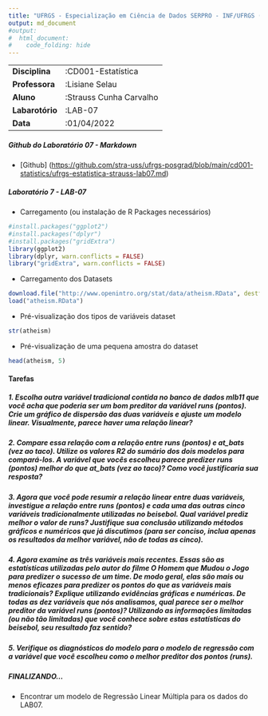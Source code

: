 ```yaml
---
title: "UFRGS - Especialização em Ciência de Dados SERPRO - INF/UFRGS (2022-2023)"
output: md_document
#output: 
#  html_document:
#    code_folding: hide
---
```


|                 |                         |
|-----------------|-------------------------|
| **Disciplina**  | :CD001-Estatística      |
| **Professora**  | :Lisiane Selau          |
| **Aluno**       | :Strauss Cunha Carvalho |
| **Labarotório** | :LAB-07                 |
| **Data**        | :01/04/2022             |

##### **Github do Laboratório 07 - Markdown**

-   [Github] (<https://github.com/stra-uss/ufrgs-posgrad/blob/main/cd001-statistics/ufrgs-estatistica-strauss-lab07.md>)

##### **Laboratório 7 - LAB-07**

-   Carregamento (ou instalação de R Packages necessários)

```r
#install.packages("ggplot2")
#install.packages("dplyr")
#install.packages("gridExtra")
library(ggplot2)
library(dplyr, warn.conflicts = FALSE)
library("gridExtra", warn.conflicts = FALSE)
```

-   Carregamento dos Datasets

```r
download.file("http://www.openintro.org/stat/data/atheism.RData", destfile = "atheism.RData")
load("atheism.RData")
```

-   Pré-visualização dos tipos de variáveis dataset

```r
str(atheism)
```

-   Pré-visualização de uma pequena amostra do dataset

```r
head(atheism, 5)
```

#### **Tarefas**

##### 1. Escolha outra variável tradicional contida no banco de dados mlb11 que você acha que poderia ser um bom preditor da variável runs (pontos). Crie um gráfico de dispersão das duas variáveis e ajuste um modelo linear. Visualmente, parece haver uma relação linear?

##### 2. Compare essa relação com a relação entre runs (pontos) e at_bats (vez ao taco). Utilize os valores R2 do sumário dos dois modelos para compará-los. A variável que vocês escolheu parece predizer runs (pontos) melhor do que at_bats (vez ao taco)? Como você justificaria sua resposta?

##### 3. Agora que você pode resumir a relação linear entre duas variáveis, investigue a relação entre runs (pontos) e cada uma das outras cinco variáveis tradicionalmente utilizadas no beisebol. Qual variável prediz melhor o valor de runs? Justifique sua conclusão utilizando métodos gráficos e numéricos que já discutimos (para ser conciso, inclua apenas os resultados da melhor variável, não de todas as cinco).

##### 4. Agora examine as três variáveis mais recentes. Essas são as estatísticas utilizadas pelo autor do filme O Homem que Mudou o Jogo para predizer o sucesso de um time. De modo geral, elas são mais ou menos eficazes para predizer os pontos do que as variáveis mais tradicionais? Explique utilizando evidências gráficas e numéricas. De todas as dez variáveis que nós analisamos, qual parece ser o melhor preditor da variável runs (pontos)? Utilizando as informações limitadas (ou não tão limitadas) que você conhece sobre estas estatísticas do beisebol, seu resultado faz sentido?

##### 5. Verifique os diagnósticos do modelo para o modelo de regressão com a variável que você escolheu como o melhor preditor dos pontos (runs).

##### FINALIZANDO...

-   Encontrar um modelo de Regressão Linear Múltipla para os dados do LAB07.
